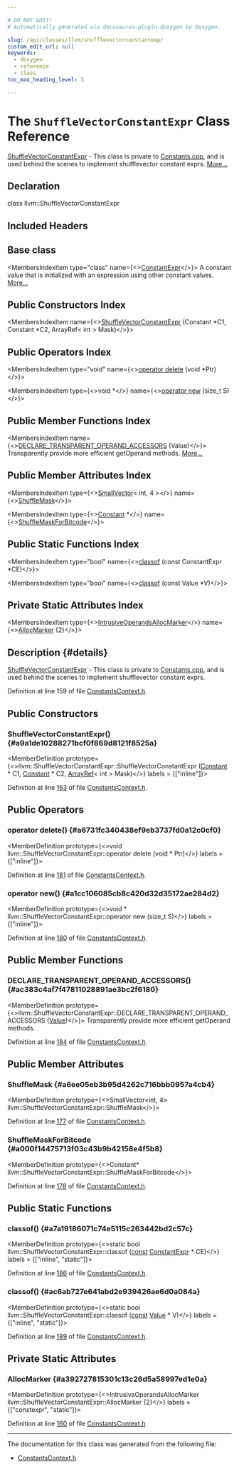 ```yaml
---

# DO NOT EDIT!
# Automatically generated via docusaurus-plugin-doxygen by Doxygen.

slug: /api/classes/llvm/shufflevectorconstantexpr
custom_edit_url: null
keywords:
  - doxygen
  - reference
  - class
toc_max_heading_level: 3

---
```





# The `ShuffleVectorConstantExpr` Class Reference

<DoxygenPage pluginConfig={pluginConfig}>

<a href="/docs/api/classes/llvm/shufflevectorconstantexpr">ShuffleVectorConstantExpr</a> - This class is private to <a href="/docs/api/files/lib/lib/ir/constants-cpp">Constants.cpp</a>, and is used behind the scenes to implement shufflevector constant exprs. <a href="#details">More...</a>

## Declaration

<CodeBlock>class llvm::ShuffleVectorConstantExpr</CodeBlock>

## Included Headers

<IncludesList>
<IncludesListItem
  filePath="IR/ConstantsContext.h"
  permalink="/docs/api/files/lib/lib/ir/constantscontext-h"
  isLocal="true" />
</IncludesList>

## Base class

<MembersIndex>

<MembersIndexItem
  type="class"
  name={<><a href="/docs/api/classes/llvm/constantexpr">ConstantExpr</a></>}>
A constant value that is initialized with an expression using other constant values. <a href="/docs/api/classes/llvm/constantexpr/#details">More...</a>
</MembersIndexItem>

</MembersIndex>

## Public Constructors Index

<MembersIndex>

<MembersIndexItem
  name={<><a href="#a9a1de10288271bcf0f869d8121f8525a">ShuffleVectorConstantExpr</a> (Constant &#42;C1, Constant &#42;C2, ArrayRef&lt; int &gt; Mask)</>}>
</MembersIndexItem>

</MembersIndex>

## Public Operators Index

<MembersIndex>

<MembersIndexItem
  type="void"
  name={<><a href="#a6731fc340438ef9eb3737fd0a12c0cf0">operator delete</a> (void &#42;Ptr)</>}>
</MembersIndexItem>

<MembersIndexItem
  type={<>void &#42;</>}
  name={<><a href="#a1cc106085cb8c420d32d35172ae284d2">operator new</a> (size&#95;t S)</>}>
</MembersIndexItem>

</MembersIndex>

## Public Member Functions Index

<MembersIndex>

<MembersIndexItem
  name={<><a href="#ac383c4af7f47811028891ae3bc2f6180">DECLARE&#95;TRANSPARENT&#95;OPERAND&#95;ACCESSORS</a> (Value)</>}>
Transparently provide more efficient getOperand methods. <a href="#ac383c4af7f47811028891ae3bc2f6180">More...</a>
</MembersIndexItem>

</MembersIndex>

## Public Member Attributes Index

<MembersIndex>

<MembersIndexItem
  type={<><a href="/docs/api/classes/llvm/smallvector">SmallVector</a>&lt; int, 4 &gt;</>}
  name={<><a href="#a6ee05eb3b95d4262c716bbb0957a4cb4">ShuffleMask</a></>}>
</MembersIndexItem>

<MembersIndexItem
  type={<><a href="/docs/api/classes/llvm/constant">Constant</a> &#42;</>}
  name={<><a href="#a000f14475713f03c43b9b42158e4f5b8">ShuffleMaskForBitcode</a></>}>
</MembersIndexItem>

</MembersIndex>

## Public Static Functions Index

<MembersIndex>

<MembersIndexItem
  type="bool"
  name={<><a href="#a7a19186071c74e5115c263442bd2c57c">classof</a> (const ConstantExpr &#42;CE)</>}>
</MembersIndexItem>

<MembersIndexItem
  type="bool"
  name={<><a href="#ac6ab727e641abd2e939426ae6d0a084a">classof</a> (const Value &#42;V)</>}>
</MembersIndexItem>

</MembersIndex>

## Private Static Attributes Index

<MembersIndex>

<MembersIndexItem
  type={<><a href="/docs/api/structs/llvm/user/intrusiveoperandsallocmarker">IntrusiveOperandsAllocMarker</a></>}
  name={<><a href="#a392727815301c13c26d5a58997ed1e0a">AllocMarker</a> &#123;2&#125;</>}>
</MembersIndexItem>

</MembersIndex>

## Description {#details}

<a href="/docs/api/classes/llvm/shufflevectorconstantexpr">ShuffleVectorConstantExpr</a> - This class is private to <a href="/docs/api/files/lib/lib/ir/constants-cpp">Constants.cpp</a>, and is used behind the scenes to implement shufflevector constant exprs.

Definition at line 159 of file <a href="/docs/api/files/lib/lib/ir/constantscontext-h">ConstantsContext.h</a>.

<SectionDefinition>

## Public Constructors

### ShuffleVectorConstantExpr() {#a9a1de10288271bcf0f869d8121f8525a}

<MemberDefinition
  prototype={<>llvm::ShuffleVectorConstantExpr::ShuffleVectorConstantExpr (<a href="/docs/api/classes/llvm/constant">Constant</a> &#42; C1, <a href="/docs/api/classes/llvm/constant">Constant</a> &#42; C2, <a href="/docs/api/classes/llvm/arrayref">ArrayRef</a>&lt; int &gt; Mask)</>}
  labels = {["inline"]}>

Definition at line <a href="/docs/api/files/lib/lib/ir/constantscontext-h/#l00163">163</a> of file <a href="/docs/api/files/lib/lib/ir/constantscontext-h">ConstantsContext.h</a>.
</MemberDefinition>

</SectionDefinition>

<SectionDefinition>

## Public Operators

### operator delete() {#a6731fc340438ef9eb3737fd0a12c0cf0}

<MemberDefinition
  prototype={<>void llvm::ShuffleVectorConstantExpr::operator delete (void &#42; Ptr)</>}
  labels = {["inline"]}>

Definition at line <a href="/docs/api/files/lib/lib/ir/constantscontext-h/#l00181">181</a> of file <a href="/docs/api/files/lib/lib/ir/constantscontext-h">ConstantsContext.h</a>.
</MemberDefinition>

### operator new() {#a1cc106085cb8c420d32d35172ae284d2}

<MemberDefinition
  prototype={<>void &#42; llvm::ShuffleVectorConstantExpr::operator new (size&#95;t S)</>}
  labels = {["inline"]}>

Definition at line <a href="/docs/api/files/lib/lib/ir/constantscontext-h/#l00180">180</a> of file <a href="/docs/api/files/lib/lib/ir/constantscontext-h">ConstantsContext.h</a>.
</MemberDefinition>

</SectionDefinition>

<SectionDefinition>

## Public Member Functions

### DECLARE&#95;TRANSPARENT&#95;OPERAND&#95;ACCESSORS() {#ac383c4af7f47811028891ae3bc2f6180}

<MemberDefinition
  prototype={<>llvm::ShuffleVectorConstantExpr::DECLARE&#95;TRANSPARENT&#95;OPERAND&#95;ACCESSORS (<a href="/docs/api/classes/llvm/value">Value</a>)</>}>
Transparently provide more efficient getOperand methods.

Definition at line <a href="/docs/api/files/lib/lib/ir/constantscontext-h/#l00184">184</a> of file <a href="/docs/api/files/lib/lib/ir/constantscontext-h">ConstantsContext.h</a>.
</MemberDefinition>

</SectionDefinition>

<SectionDefinition>

## Public Member Attributes

### ShuffleMask {#a6ee05eb3b95d4262c716bbb0957a4cb4}

<MemberDefinition
  prototype={<>SmallVector&lt;int, 4&gt; llvm::ShuffleVectorConstantExpr::ShuffleMask</>}>

Definition at line <a href="/docs/api/files/lib/lib/ir/constantscontext-h/#l00177">177</a> of file <a href="/docs/api/files/lib/lib/ir/constantscontext-h">ConstantsContext.h</a>.
</MemberDefinition>

### ShuffleMaskForBitcode {#a000f14475713f03c43b9b42158e4f5b8}

<MemberDefinition
  prototype={<>Constant&#42; llvm::ShuffleVectorConstantExpr::ShuffleMaskForBitcode</>}>

Definition at line <a href="/docs/api/files/lib/lib/ir/constantscontext-h/#l00178">178</a> of file <a href="/docs/api/files/lib/lib/ir/constantscontext-h">ConstantsContext.h</a>.
</MemberDefinition>

</SectionDefinition>

<SectionDefinition>

## Public Static Functions

### classof() {#a7a19186071c74e5115c263442bd2c57c}

<MemberDefinition
  prototype={<>static bool llvm::ShuffleVectorConstantExpr::classof (<a href="/docs/api/files/lib/lib/target/lib/target/aarch64/aarch64promoteconstant-cpp/#a90f8350fecae261c25be85d38b451bff">const</a> <a href="/docs/api/classes/llvm/constantexpr">ConstantExpr</a> &#42; CE)</>}
  labels = {["inline", "static"]}>

Definition at line <a href="/docs/api/files/lib/lib/ir/constantscontext-h/#l00186">186</a> of file <a href="/docs/api/files/lib/lib/ir/constantscontext-h">ConstantsContext.h</a>.
</MemberDefinition>

### classof() {#ac6ab727e641abd2e939426ae6d0a084a}

<MemberDefinition
  prototype={<>static bool llvm::ShuffleVectorConstantExpr::classof (<a href="/docs/api/files/lib/lib/target/lib/target/aarch64/aarch64promoteconstant-cpp/#a90f8350fecae261c25be85d38b451bff">const</a> <a href="/docs/api/classes/llvm/value">Value</a> &#42; V)</>}
  labels = {["inline", "static"]}>

Definition at line <a href="/docs/api/files/lib/lib/ir/constantscontext-h/#l00189">189</a> of file <a href="/docs/api/files/lib/lib/ir/constantscontext-h">ConstantsContext.h</a>.
</MemberDefinition>

</SectionDefinition>

<SectionDefinition>

## Private Static Attributes

### AllocMarker {#a392727815301c13c26d5a58997ed1e0a}

<MemberDefinition
  prototype={<>IntrusiveOperandsAllocMarker llvm::ShuffleVectorConstantExpr::AllocMarker &#123;2&#125;</>}
  labels = {["constexpr", "static"]}>

Definition at line <a href="/docs/api/files/lib/lib/ir/constantscontext-h/#l00160">160</a> of file <a href="/docs/api/files/lib/lib/ir/constantscontext-h">ConstantsContext.h</a>.
</MemberDefinition>

</SectionDefinition>

<hr/>

The documentation for this class was generated from the following file:

<ul>
<li><a href="/docs/api/files/lib/lib/ir/constantscontext-h">ConstantsContext.h</a></li>
</ul>

</DoxygenPage>
